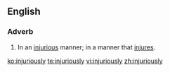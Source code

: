 ==English==

===Adverb===
{{en-adv}}
# In an [[injurious]] manner; in a manner that [[injure]]s.

[[ko:injuriously]]
[[te:injuriously]]
[[vi:injuriously]]
[[zh:injuriously]]